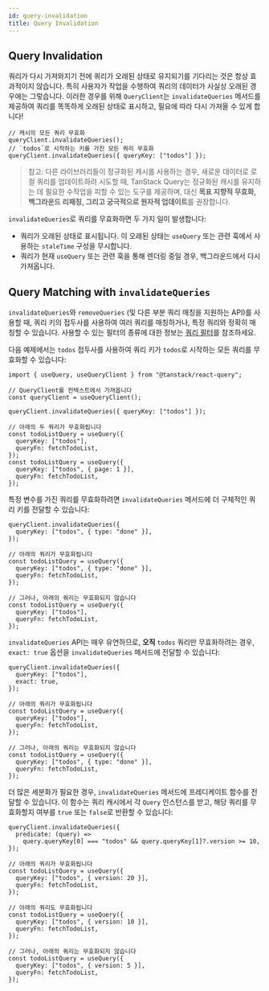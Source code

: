 ```yaml
---
id: query-invalidation
title: Query Invalidation
---
```


## Query Invalidation

쿼리가 다시 가져와지기 전에 쿼리가 오래된 상태로 유지되기를 기다리는 것은 항상 효과적이지 않습니다. 특히 사용자가 작업을 수행하여 쿼리의 데이터가 사실상 오래된 경우에는 그렇습니다. 이러한 경우를 위해 `QueryClient`는 `invalidateQueries` 메서드를 제공하여 쿼리를 똑똑하게 오래된 상태로 표시하고, 필요에 따라 다시 가져올 수 있게 합니다!

[//]: # "Example"

```tsx
// 캐시의 모든 쿼리 무효화
queryClient.invalidateQueries();
// `todos`로 시작하는 키를 가진 모든 쿼리 무효화
queryClient.invalidateQueries({ queryKey: ["todos"] });
```

[//]: # "Example"

> 참고: 다른 라이브러리들이 정규화된 캐시를 사용하는 경우, 새로운 데이터로 로컬 쿼리를 업데이트하려 시도할 때, TanStack Query는 정규화된 캐시를 유지하는 데 필요한 수작업을 피할 수 있는 도구를 제공하며, 대신 **목표 지향적 무효화, 백그라운드 리패칭, 그리고 궁극적으로 원자적 업데이트**를 권장합니다.

`invalidateQueries`로 쿼리를 무효화하면 두 가지 일이 발생합니다:

- 쿼리가 오래된 상태로 표시됩니다. 이 오래된 상태는 `useQuery` 또는 관련 훅에서 사용하는 `staleTime` 구성을 무시합니다.
- 쿼리가 현재 `useQuery` 또는 관련 훅을 통해 렌더링 중일 경우, 백그라운드에서 다시 가져옵니다.

## Query Matching with `invalidateQueries`

`invalidateQueries`와 `removeQueries` (및 다른 부분 쿼리 매칭을 지원하는 API)를 사용할 때, 쿼리 키의 접두사를 사용하여 여러 쿼리를 매칭하거나, 특정 쿼리와 정확히 매칭할 수 있습니다. 사용할 수 있는 필터의 종류에 대한 정보는 [쿼리 필터](/docs/api-references/filters#query-filters)를 참조하세요.

다음 예제에서는 `todos` 접두사를 사용하여 쿼리 키가 `todos`로 시작하는 모든 쿼리를 무효화할 수 있습니다:

[//]: # "Example2"

```tsx
import { useQuery, useQueryClient } from "@tanstack/react-query";

// QueryClient를 컨텍스트에서 가져옵니다
const queryClient = useQueryClient();

queryClient.invalidateQueries({ queryKey: ["todos"] });

// 아래의 두 쿼리가 무효화됩니다
const todoListQuery = useQuery({
  queryKey: ["todos"],
  queryFn: fetchTodoList,
});
const todoListQuery = useQuery({
  queryKey: ["todos", { page: 1 }],
  queryFn: fetchTodoList,
});
```

[//]: # "Example2"

특정 변수를 가진 쿼리를 무효화하려면 `invalidateQueries` 메서드에 더 구체적인 쿼리 키를 전달할 수 있습니다:

[//]: # "Example3"

```tsx
queryClient.invalidateQueries({
  queryKey: ["todos", { type: "done" }],
});

// 아래의 쿼리가 무효화됩니다
const todoListQuery = useQuery({
  queryKey: ["todos", { type: "done" }],
  queryFn: fetchTodoList,
});

// 그러나, 아래의 쿼리는 무효화되지 않습니다
const todoListQuery = useQuery({
  queryKey: ["todos"],
  queryFn: fetchTodoList,
});
```

[//]: # "Example3"

`invalidateQueries` API는 매우 유연하므로, **오직** `todos` 쿼리만 무효화하려는 경우, `exact: true` 옵션을 `invalidateQueries` 메서드에 전달할 수 있습니다:

[//]: # "Example4"

```tsx
queryClient.invalidateQueries({
  queryKey: ["todos"],
  exact: true,
});

// 아래의 쿼리가 무효화됩니다
const todoListQuery = useQuery({
  queryKey: ["todos"],
  queryFn: fetchTodoList,
});

// 그러나, 아래의 쿼리는 무효화되지 않습니다
const todoListQuery = useQuery({
  queryKey: ["todos", { type: "done" }],
  queryFn: fetchTodoList,
});
```

[//]: # "Example4"

더 많은 세분화가 필요한 경우, `invalidateQueries` 메서드에 프레디케이트 함수를 전달할 수 있습니다. 이 함수는 쿼리 캐시에서 각 `Query` 인스턴스를 받고, 해당 쿼리를 무효화할지 여부를 `true` 또는 `false`로 반환할 수 있습니다:

[//]: # "Example5"

```tsx
queryClient.invalidateQueries({
  predicate: (query) =>
    query.queryKey[0] === "todos" && query.queryKey[1]?.version >= 10,
});

// 아래의 쿼리가 무효화됩니다
const todoListQuery = useQuery({
  queryKey: ["todos", { version: 20 }],
  queryFn: fetchTodoList,
});

// 아래의 쿼리도 무효화됩니다
const todoListQuery = useQuery({
  queryKey: ["todos", { version: 10 }],
  queryFn: fetchTodoList,
});

// 그러나, 아래의 쿼리는 무효화되지 않습니다
const todoListQuery = useQuery({
  queryKey: ["todos", { version: 5 }],
  queryFn: fetchTodoList,
});
```

[//]: # "Example5"
